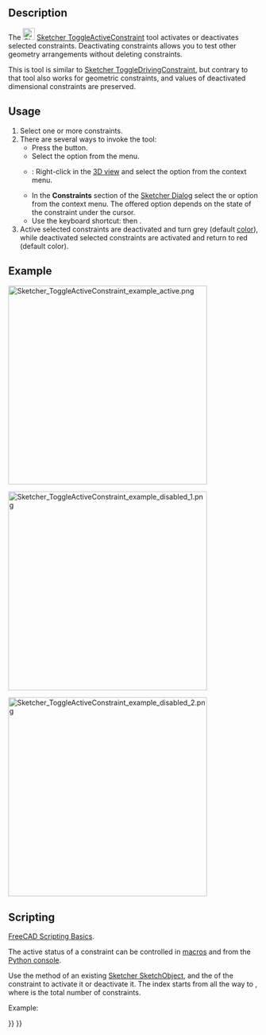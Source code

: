 <languages/>

{{Docnav
|[[Sketcher_ToggleDrivingConstraint|Toggle driving/reference constraint]]
|[[Sketcher_CreateFillet|Fillet]]
|[[Sketcher_Workbench|Sketcher]]
|IconL=Sketcher_ToggleDrivingConstraint.svg
|IconR=Sketcher_CreateFillet.svg
|IconC=Workbench_Sketcher.svg
}}

{{GuiCommand
|Name=Sketcher ToggleActiveConstraint
|Workbenches=[[Sketcher_Workbench|Sketcher]]
|MenuLocation=Sketch → Sketcher constraints → Activate/deactivate constraint
|Shortcut={{KEY|K}} {{KEY|Z}}
|Version=0.19
|SeeAlso=[[Sketcher_ToggleDrivingConstraint|Sketcher ToggleDrivingConstraint]]
}}

==Description==

The [[Image:Sketcher_ToggleActiveConstraint.svg|24px]] [[Sketcher_ToggleActiveConstraint|Sketcher ToggleActiveConstraint]] tool activates or deactivates selected constraints. Deactivating constraints allows you to test other geometry arrangements without deleting constraints.

This is tool is similar to [[Sketcher_ToggleDrivingConstraint|Sketcher ToggleDrivingConstraint]], but contrary to that tool also works for geometric constraints, and values of deactivated dimensional constraints are preserved.

== Usage ==

# Select one or more constraints.
# There are several ways to invoke the tool:
#* Press the {{Button|[[Image:Sketcher_ToggleActiveConstraint.svg|16px]] [[Sketcher_ToggleActiveConstraint|Activate/deactivate constraint]]}} button.
#* Select the {{MenuCommand|Sketch → Sketcher constraints → [[Image:Sketcher_ToggleActiveConstraint.svg|16px]] Activate/deactivate constraint}} option from the menu.
#* {{Version|1.0}}: Right-click in the [[3D_view|3D view]] and select the {{MenuCommand|[[Image:Sketcher_ToggleActiveConstraint.svg|16px]] Activate/deactivate constraint}} option from the context menu.
#* In the '''Constraints''' section of the [[Sketcher_Dialog|Sketcher Dialog]] select the {{MenuCommand|Activate}} or {{MenuCommand|Deactivate}} option from the context menu. The offered option depends on the state of the constraint under the cursor.
#* Use the keyboard shortcut: {{KEY|K}} then {{KEY|Z}}.
# Active selected constraints are deactivated and turn grey (default [[Sketcher_Preferences#Appearance|color]]), while deactivated selected constraints are activated and return to red (default color).

== Example ==

[[File:Sketcher_ToggleActiveConstraint_example_active.png|400px]]
{{Caption|A fully constrained sketch.}}

[[File:Sketcher_ToggleActiveConstraint_example_disabled_1.png|400px]]
{{Caption|One of the angular constraints has been deactivated, the sketch is no longer fully constrained.}}

[[File:Sketcher_ToggleActiveConstraint_example_disabled_2.png|400px]]
{{Caption|The unconstrained geometry can be moved around. The deactivated constraint is still available, and can be re-activated to return to the fully constrained sketch.}}

== Scripting ==

{{Emphasis|See also:}} [[FreeCAD Scripting Basics|FreeCAD Scripting Basics]].

The active status of a constraint can be controlled in [[macros|macros]] and from the [[Python_console|Python console]].
{{Code|code=
SketchObject.toggleActive(index)
}}

Use the {{incode|toggleActive}} method of an existing [[Sketcher_SketchObject|Sketcher SketchObject]], and the {{incode|index}} of the constraint to activate it or deactivate it. The index starts from {{incode|0}} all the way to {{incode|N-1}}, where {{incode|N}} is the total number of constraints.

Example:
{{Code|code=
import FreeCAD as App

sketch = App.ActiveDocument.Sketch
sketch.toggleActive(3)
}}


{{Docnav
|[[Sketcher_ToggleDrivingConstraint|Toggle driving/reference constraint]]
|[[Sketcher_CreateFillet|Fillet]]
|[[Sketcher_Workbench|Sketcher]]
|IconL=Sketcher_ToggleDrivingConstraint.svg
|IconR=Sketcher_CreateFillet.svg
|IconC=Workbench_Sketcher.svg
}}

{{Sketcher_Tools_navi{{#translation:}}}}
{{Userdocnavi{{#translation:}}}}